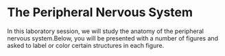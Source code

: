 #  The Peripheral Nervous System

In this laboratory session, we will study the anatomy of the peripheral nervous system.Below, you will be presented with a number of figures and asked to label or color certain structures in each figure.


